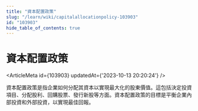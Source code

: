```yaml
---
title: "資本配置政策"
slug: "/learn/wiki/capitalallocationpolicy-103903"
id: "103903"
hide_table_of_contents: true
---
```



# 資本配置政策

<ArticleMeta id={103903} updatedAt={'2023-10-13 20:20:24'} />
<div className='border-solid border-b border-t-0 my-4 border-[var(--ifm-color-gray-300)]' />

資本配置政策是指企業如何分配其資本以實現最大化的股東價值。這包括決定投資項目、分配股利、回購股票、發行新股等方面。資本配置政策的目標是平衡企業內部投資和外部投資，以實現最佳回報。
